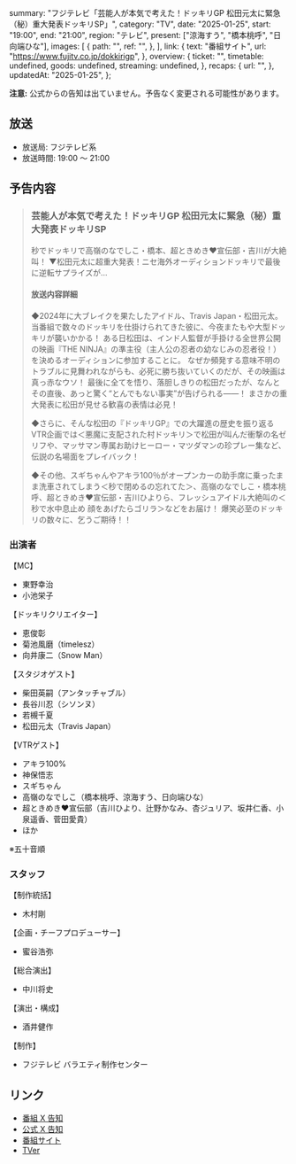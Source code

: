   summary: "フジテレビ「芸能人が本気で考えた！ドッキリGP 松田元太に緊急（秘）重大発表ドッキリSP」",
  category: "TV",
  date: "2025-01-25",
  start: "19:00",
  end: "21:00",
  region: "テレビ",
  present: ["涼海すう", "橋本桃呼", "日向端ひな"],
  images: [
    {
      path: "",
      ref: "",
    },
  ],
  link: {
    text: "番組サイト",
    url: "https://www.fujitv.co.jp/dokkirigp",
  },
  overview: {
    ticket: "",
    timetable: undefined,
    goods: undefined,
    streaming: undefined,
  },
  recaps: {
    url: "",
  },
  updatedAt: "2025-01-25",
};

**注意:** 公式からの告知は出ていません。予告なく変更される可能性があります。

## 放送

- 放送局: フジテレビ系
- 放送時間: 19:00 〜 21:00

## 予告内容

> ### 芸能人が本気で考えた！ドッキリGP 松田元太に緊急（秘）重大発表ドッキリSP
>
> 秒でドッキリで高嶺のなでしこ・橋本、超ときめき♥宣伝部・吉川が大絶叫！
> ▼松田元太に超重大発表！ニセ海外オーディションドッキリで最後に逆転サプライズが…
>
> #### 放送内容詳細
>
> ◆2024年に大ブレイクを果たしたアイドル、Travis Japan・松田元太。
> 当番組で数々のドッキリを仕掛けられてきた彼に、今夜またもや大型ドッキリが襲いかかる！
> ある日松田は、インド人監督が手掛ける全世界公開の映画『THE NINJA』の準主役（主人公の忍者の幼なじみの忍者役！）を決めるオーディションに参加することに。
> なぜか頻発する意味不明のトラブルに見舞われながらも、必死に勝ち抜いていくのだが、その映画は真っ赤なウソ！
> 最後に全てを悟り、落胆しきりの松田だったが、なんとその直後、あっと驚く“とんでもない事実”が告げられる――！
> まさかの重大発表に松田が見せる歓喜の表情は必見！
>
> ◆さらに、そんな松田の『ドッキリGP』での大躍進の歴史を振り返るVTR企画では＜悪魔に支配された村ドッキリ＞で松田が叫んだ衝撃の名ゼリフや、マッサマン専属お助けヒーロー・マツダマンの珍プレー集など、伝説の名場面をプレイバック！
>
> ◆その他、スギちゃんやアキラ100％がオープンカーの助手席に乗ったまま洗車されてしまう＜秒で閉めるの忘れてた＞、高嶺のなでしこ・橋本桃呼、超ときめき♥宣伝部・吉川ひよりら、フレッシュアイドル大絶叫の＜秒で水中息止め 顔をあげたらゴリラ＞などをお届け！
> 爆笑必至のドッキリの数々に、乞うご期待！！

### 出演者

【MC】

- 東野幸治
- 小池栄子

【ドッキリクリエイター】

- 恵俊彰
- 菊池風磨（timelesz）
- 向井康二（Snow Man）

【スタジオゲスト】

- 柴田英嗣（アンタッチャブル）
- 長谷川忍（シソンヌ）
- 若槻千夏
- 松田元太（Travis Japan）

【VTRゲスト】

- アキラ100%
- 神保悟志
- スギちゃん
- 高嶺のなでしこ（橋本桃呼、涼海すう、日向端ひな）
- 超ときめき♥宣伝部（吉川ひより、辻野かなみ、杏ジュリア、坂井仁香、小泉遥香、菅田愛貴）
- ほか

※五十音順

### スタッフ

【制作統括】

- 木村剛

【企画・チーフプロデューサー】

- 蜜谷浩弥

【総合演出】

- 中川将史

【演出・構成】

- 酒井健作

【制作】

- フジテレビ バラエティ制作センター

## リンク

- [番組 X 告知](https://x.com/dokkirigp_cx/status/1882563967907659830)
- [公式 X 告知](https://x.com/takanenofficial/status/1881288618574311636)
- [番組サイト](https://www.fujitv.co.jp/dokkirigp/)
- [TVer](https://tver.jp/series/sr8y9zb5qo)
